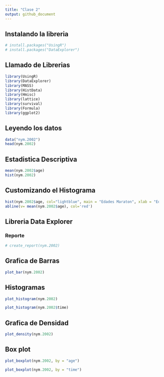 ```yaml
---
title: "Clase 2"
output: github_document
---
```


## Instalando la libreria 

```r
# install.packages("UsingR")
# install.packages("DataExplorer")

```

## Llamado de Librerias

```r
library(UsingR)
library(DataExplorer)
library(MASS) 
library(HistData)
library(Hmisc)
library(lattice)
library(survival)
library(Formula)
library(ggplot2)
```

## Leyendo los datos

```r
data("nym.2002")
head(nym.2002)
```

## Estadistica Descriptiva

```r
mean(nym.2002$age)
hist(nym.2002)
```

## Customizando el Histograma

```r
hist(nym.2002$age, col="lightblue", main = "Edades Maraton", xlab = "Edades", freq = TRUE, labels = TRUE)
abline(v= mean(nym.2002$age), col='red')
```

## Libreria Data Explorer

### Reporte

```r
# create_report(nym.2002)

```

## Grafica de Barras

```r
plot_bar(nym.2002)
```

## Histogramas

```r
plot_histogram(nym.2002)
```


```r
plot_histogram(nym.2002$time)
```

## Grafica de Densidad

```r
plot_density(nym.2002)
```

## Box plot

```r
plot_boxplot(nym.2002, by = "age")
```


```r
plot_boxplot(nym.2002, by = "time")
```








